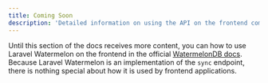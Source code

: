```yaml
---
title: Coming Soon
description: 'Detailed information on using the API on the frontend coming soon'
---
```


Until this section of the docs receives more content, you can how to use Laravel Watermelon on the
frontend in the official [WatermelonDB docs](https://watermelondb.dev/docs/Installation). Because
Laravel Watermelon is an implementation of the `sync` endpoint, there is nothing special about how
it is used by frontend applications.
